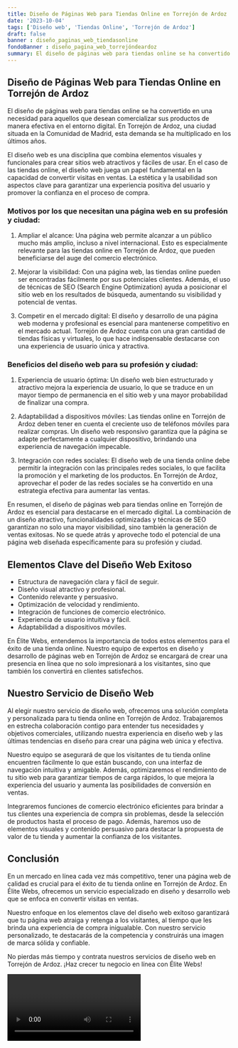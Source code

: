 ```yaml
---
title: Diseño de Páginas Web para Tiendas Online en Torrejón de Ardoz
date: '2023-10-04'
tags: ['Diseño web', 'Tiendas Online', 'Torrejón de Ardoz']
draft: false
banner : diseño_paginas_web_tiendasonline
fondoBanner : diseño_pagina_web_torrejóndeardoz
summary: El diseño de páginas web para tiendas online se ha convertido en una necesidad para aquellos que desean comercializar sus productos de manera efectiva en el entorno digital. En Torrejón de Ardoz, una ciudad situada en la Comunidad de Madrid, esta demanda se ha multiplicado en los últimos años.
---
```


## Diseño de Páginas Web para Tiendas Online en Torrejón de Ardoz

El diseño de páginas web para tiendas online se ha convertido en una necesidad para aquellos que desean comercializar sus productos de manera efectiva en el entorno digital. En Torrejón de Ardoz, una ciudad situada en la Comunidad de Madrid, esta demanda se ha multiplicado en los últimos años.

El diseño web es una disciplina que combina elementos visuales y funcionales para crear sitios web atractivos y fáciles de usar. En el caso de las tiendas online, el diseño web juega un papel fundamental en la capacidad de convertir visitas en ventas. La estética y la usabilidad son aspectos clave para garantizar una experiencia positiva del usuario y promover la confianza en el proceso de compra.

### Motivos por los que necesitan una página web en su profesión y ciudad:

1. Ampliar el alcance: Una página web permite alcanzar a un público mucho más amplio, incluso a nivel internacional. Esto es especialmente relevante para las tiendas online en Torrejón de Ardoz, que pueden beneficiarse del auge del comercio electrónico.

2. Mejorar la visibilidad: Con una página web, las tiendas online pueden ser encontradas fácilmente por sus potenciales clientes. Además, el uso de técnicas de SEO (Search Engine Optimization) ayuda a posicionar el sitio web en los resultados de búsqueda, aumentando su visibilidad y potencial de ventas.

3. Competir en el mercado digital: El diseño y desarrollo de una página web moderna y profesional es esencial para mantenerse competitivo en el mercado actual. Torrejón de Ardoz cuenta con una gran cantidad de tiendas físicas y virtuales, lo que hace indispensable destacarse con una experiencia de usuario única y atractiva.

### Beneficios del diseño web para su profesión y ciudad:

1. Experiencia de usuario óptima: Un diseño web bien estructurado y atractivo mejora la experiencia de usuario, lo que se traduce en un mayor tiempo de permanencia en el sitio web y una mayor probabilidad de finalizar una compra.

2. Adaptabilidad a dispositivos móviles: Las tiendas online en Torrejón de Ardoz deben tener en cuenta el creciente uso de teléfonos móviles para realizar compras. Un diseño web responsivo garantiza que la página se adapte perfectamente a cualquier dispositivo, brindando una experiencia de navegación impecable.

3. Integración con redes sociales: El diseño web de una tienda online debe permitir la integración con las principales redes sociales, lo que facilita la promoción y el marketing de los productos. En Torrejón de Ardoz, aprovechar el poder de las redes sociales se ha convertido en una estrategia efectiva para aumentar las ventas.

En resumen, el diseño de páginas web para tiendas online en Torrejón de Ardoz es esencial para destacarse en el mercado digital. La combinación de un diseño atractivo, funcionalidades optimizadas y técnicas de SEO garantizan no solo una mayor visibilidad, sino también la generación de ventas exitosas. No se quede atrás y aproveche todo el potencial de una página web diseñada específicamente para su profesión y ciudad.

<GifSeo />

<Cta />

## Elementos Clave del Diseño Web Exitoso

- Estructura de navegación clara y fácil de seguir.
- Diseño visual atractivo y profesional.
- Contenido relevante y persuasivo.
- Optimización de velocidad y rendimiento.
- Integración de funciones de comercio electrónico.
- Experiencia de usuario intuitiva y fácil.
- Adaptabilidad a dispositivos móviles.

En Élite Webs, entendemos la importancia de todos estos elementos para el éxito de una tienda online. Nuestro equipo de expertos en diseño y desarrollo de páginas web en Torrejón de Ardoz se encargará de crear una presencia en línea que no solo impresionará a los visitantes, sino que también los convertirá en clientes satisfechos.

## Nuestro Servicio de Diseño Web

Al elegir nuestro servicio de diseño web, ofrecemos una solución completa y personalizada para tu tienda online en Torrejón de Ardoz. Trabajaremos en estrecha colaboración contigo para entender tus necesidades y objetivos comerciales, utilizando nuestra experiencia en diseño web y las últimas tendencias en diseño para crear una página web única y efectiva.

Nuestro equipo se asegurará de que los visitantes de tu tienda online encuentren fácilmente lo que están buscando, con una interfaz de navegación intuitiva y amigable. Además, optimizaremos el rendimiento de tu sitio web para garantizar tiempos de carga rápidos, lo que mejora la experiencia del usuario y aumenta las posibilidades de conversión en ventas.

Integraremos funciones de comercio electrónico eficientes para brindar a tus clientes una experiencia de compra sin problemas, desde la selección de productos hasta el proceso de pago. Además, haremos uso de elementos visuales y contenido persuasivo para destacar la propuesta de valor de tu tienda y aumentar la confianza de los visitantes.

## Conclusión

En un mercado en línea cada vez más competitivo, tener una página web de calidad es crucial para el éxito de tu tienda online en Torrejón de Ardoz. En Élite Webs, ofrecemos un servicio especializado en diseño y desarrollo web que se enfoca en convertir visitas en ventas.

Nuestro enfoque en los elementos clave del diseño web exitoso garantizará que tu página web atraiga y retenga a los visitantes, al tiempo que les brinda una experiencia de compra inigualable. Con nuestro servicio personalizado, te destacarás de la competencia y construirás una imagen de marca sólida y confiable.

No pierdas más tiempo y contrata nuestros servicios de diseño web en Torrejón de Ardoz. ¡Haz crecer tu negocio en línea con Élite Webs!

<Video />

<CtaBot job='Tiendas Online' city='Torrejón de Ardoz'/>

<Gmaps query='Torrejón de Ardoz+españa+maps' />